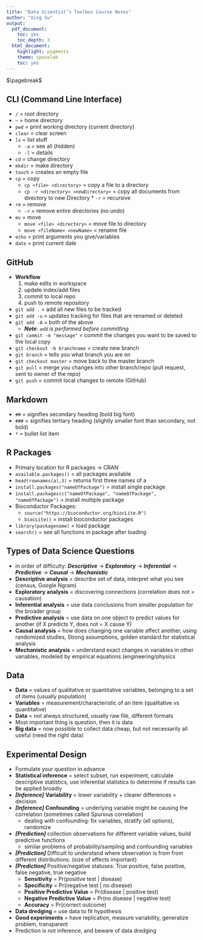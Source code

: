 ```yaml
---
title: "Data Scientist’s Toolbox Course Notes"
author: "Xing Su"
output:
  pdf_document:
    toc: yes
    toc_depth: 3
  html_document:
    highlight: pygments
    theme: spacelab
    toc: yes
---
```


$\pagebreak$

## CLI (Command Line Interface)

* `/` = root directory
* `~` = home directory
* `pwd` = print working directory (current directory)
* `clear` = clear screen
* `ls` = list stuff
    *  `-a` = see all (hidden)
    *  `-l` = details
* `cd` = change directory
* `mkdir` = make directory
* `touch` = creates an empty file
* `cp` = copy
    * `cp <file> <directory>` = copy a file to a directory
    * `cp -r <directory> <newDirectory>` = copy all documents from directory to new Directory
            * `-r` = recursive
* `rm` = remove
    * `-r` = remove entire directories (no undo)
* `mv` = move
    * `move <file> <directory>` = move file to directory
    * `move <fileName> <newName>` = rename file
* `echo` = print arguments you give/variables
* `date` = print current date



## GitHub

* **Workflow**
    1. make edits in workspace
    2. update index/add files
    3. commit to local repo
    4. push to remote repository
* `git add .` = add all new files to be tracked
* `git add -u` = updates tracking for files that are renamed or deleted
* `git add -A` = both of the above
    * ***Note**: `add` is performed before committing *
* `git commit -m "message"` = commit the changes you want to be saved to the local copy
* `git checkout -b branchname` = create new branch
* `git branch` = tells you what branch you are on
* `git checkout master` = move back to the master branch
* `git pull` = merge you changes into other branch/repo (pull request, sent to owner of the repo)
* `git push` = commit local changes to remote (GitHub)



## Markdown

* `##` = signifies secondary heading (bold big font)
* `###` = signifies tertiary heading (slightly smaller font than secondary, not bold)
* `*` = bullet list item



## R Packages

* Primary location for R packages $\rightarrow$ CRAN
* `available.packages()` = all packages available
* `head(rownames(a),3)` = returns first three names of a
* `install.packages("nameOfPackage")` = install single package
* `install.packages(c("nameOfPackage", "nameOfPackage", "nameOfPackage")` = install multiple package
* Bioconductor Packages:
    *  `source("https://bioconductor.org/biocLite.R")`
    *  `biocLite()` = install bioconductor packages
* `library(packagename)` = load package
* `search()` = see all functions in package after loading



## Types of Data Science Questions

* in order of difficulty: ***Descriptive*** $\rightarrow$ ***Exploratory*** $\rightarrow$ ***Inferential*** $\rightarrow$ ***Predictive*** $\rightarrow$ ***Causal*** $\rightarrow$ ***Mechanistic***
* **Descriptive analysis** = describe set of data, interpret what you see (census, Google Ngram)
* **Exploratory analysis** = discovering connections (correlation does not = causation)
* **Inferential analysis** = use data conclusions from smaller population for the broader group
* **Predictive analysis** = use data on one object to predict values for another (if X predicts Y, does not = X cause Y)
* **Causal analysis** = how does changing one variable affect another, using randomized studies, Strong assumptions, golden standard for statistical analysis
* **Mechanistic analysis** = understand exact changes in variables in other variables, modeled by empirical equations (engineering/physics



## Data
* **Data** = values of qualitative or quantitative variables, belonging to a set of items (usually population)
* **Variables** = measurement/characteristic of an item (qualitative vs quantitative)
* **Data** = not always structured, usually raw file, different formats
* Most important thing is question, then it is data
* **Big data** = now possible to collect data cheap, but not necessarily all useful (need the right data)

## Experimental Design
* Formulate your question in advance
* **Statistical inference** = select subset, run experiment, calculate descriptive statistics, use inferential statistics to determine if results can be applied broadly
* ***[Inference]*** **Variability** = lower variability + clearer differences = decision
* ***[Inference]*** **Confounding** = underlying variable might be causing the correlation (sometimes called Spurious correlation)
    * dealing with confounding: fix variables, stratify (all options), randomize
* ***[Prediction]*** collection observations for different variable values, build predictive functions
    *  similar problems of probability/sampling and confounding variables
* ***[Prediction]*** Difficult to understand where observation is from from different distributions. (size of effects important)
* ***[Prediction]*** Positive/negative statuses: True positive, false positive, false negative, true negative
    * **Sensitivity** = Pr(positive test | disease)
    * **Specificity** = Pr(negative test | no disease)
    * **Positive Predictive Value** = Pr(disease | positive test)
    * **Negative Predictive Value** = Pr(no disease | negative test)
    * **Accuracy** = Pr(correct outcome)
* **Data dredging** = use data to fit hypothesis
* **Good experiments** = have replication, measure variability, generalize problem, transparent
* Prediction is not inference, and beware of data dredging

